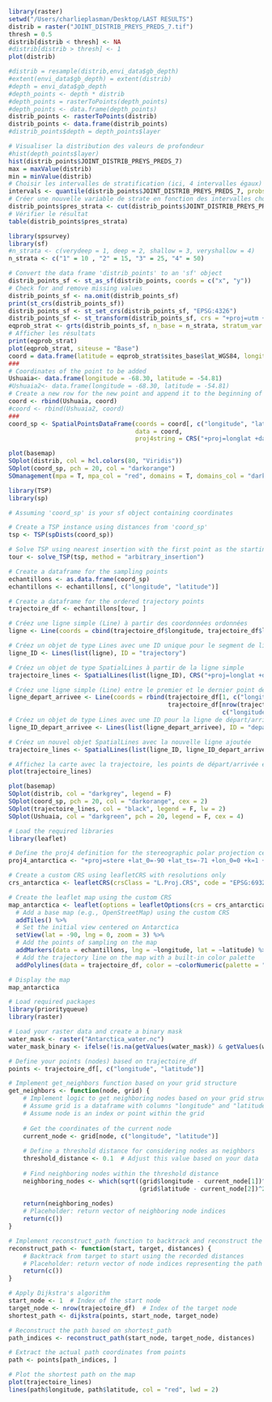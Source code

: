```r
library(raster)
setwd("/Users/charlieplasman/Desktop/LAST RESULTS")
distrib = raster("JOINT_DISTRIB_PREYS_PREDS_7.tif")
thresh = 0.5
distrib[distrib < thresh] <- NA
#distrib[distrib > thresh] <- 1
plot(distrib)

#distrib = resample(distrib,envi_data$gb_depth)
#extent(envi_data$gb_depth) = extent(distrib)
#depth = envi_data$gb_depth
#depth_points <- depth * distrib
#depth_points = rasterToPoints(depth_points)
#depth_points <- data.frame(depth_points)
distrib_points <- rasterToPoints(distrib)
distrib_points <- data.frame(distrib_points)
#distrib_points$depth = depth_points$layer

# Visualiser la distribution des valeurs de profondeur
#hist(depth_points$layer)
hist(distrib_points$JOINT_DISTRIB_PREYS_PREDS_7)
max = maxValue(distrib)
min = minValue(distrib)
# Choisir les intervalles de stratification (ici, 4 intervalles égaux)
intervals <- quantile(distrib_points$JOINT_DISTRIB_PREYS_PREDS_7, probs = seq(0, 1, 0.25), na.rm = TRUE)
# Créer une nouvelle variable de strate en fonction des intervalles choisis
distrib_points$pres_strata <- cut(distrib_points$JOINT_DISTRIB_PREYS_PREDS_7, breaks = intervals, labels = FALSE)
# Vérifier le résultat
table(distrib_points$pres_strata)
```

```r
library(spsurvey)
library(sf)
#n_strata <- c(verydeep = 1, deep = 2, shallow = 3, veryshallow = 4)
n_strata <- c("1" = 10 , "2" = 15, "3" = 25, "4" = 50)

# Convert the data frame 'distrib_points' to an 'sf' object
distrib_points_sf <- st_as_sf(distrib_points, coords = c("x", "y"))
# Check for and remove missing values
distrib_points_sf <- na.omit(distrib_points_sf)
print(st_crs(distrib_points_sf))
distrib_points_sf <- st_set_crs(distrib_points_sf, "EPSG:4326")
distrib_points_sf <- st_transform(distrib_points_sf, crs = "+proj=utm +zone=32 +datum=WGS84 +units=m +no_defs")
eqprob_strat <- grts(distrib_points_sf, n_base = n_strata, stratum_var = "pres_strata")
# Afficher les résultats
print(eqprob_strat)
plot(eqprob_strat, siteuse = "Base")
coord = data.frame(latitude = eqprob_strat$sites_base$lat_WGS84, longitude = eqprob_strat$sites_base$lon_WGS84)
###
# Coordinates of the point to be added
Ushuaia<- data.frame(longitude = -68.30, latitude = -54.81)
#Ushuaia2<- data.frame(longitude = -68.30, latitude = -54.81)
# Create a new row for the new point and append it to the beginning of 'coord_sp'
coord <- rbind(Ushuaia, coord)
#coord <- rbind(Ushuaia2, coord)
###
coord_sp <- SpatialPointsDataFrame(coords = coord[, c("longitude", "latitude")],
                                   data = coord,
                                   proj4string = CRS("+proj=longlat +datum=WGS84"))
```

```r
plot(basemap)
SOplot(distrib, col = hcl.colors(80, "Viridis"))
SOplot(coord_sp, pch = 20, col = "darkorange")
SOmanagement(mpa = T, mpa_col = "red", domains = T, domains_col = "darkgreen")
```

```r
library(TSP)
library(sp)

# Assuming 'coord_sp' is your sf object containing coordinates

# Create a TSP instance using distances from 'coord_sp'
tsp <- TSP(spDists(coord_sp))

# Solve TSP using nearest insertion with the first point as the starting point
tour <- solve_TSP(tsp, method = "arbitrary_insertion")

# Create a dataframe for the sampling points
echantillons <- as.data.frame(coord_sp)
echantillons <- echantillons[, c("longitude", "latitude")]

# Create a dataframe for the ordered trajectory points
trajectoire_df <- echantillons[tour, ]

# Créez une ligne simple (Line) à partir des coordonnées ordonnées
ligne <- Line(coords = cbind(trajectoire_df$longitude, trajectoire_df$latitude))

# Créez un objet de type Lines avec une ID unique pour le segment de ligne
ligne_ID <- Lines(list(ligne), ID = "trajectory")

# Créez un objet de type SpatialLines à partir de la ligne simple
trajectoire_lines <- SpatialLines(list(ligne_ID), CRS("+proj=longlat +datum=WGS84"))

# Créez une ligne simple (Line) entre le premier et le dernier point de trajectoire_df
ligne_depart_arrivee <- Line(coords = rbind(trajectoire_df[1, c("longitude", "latitude")],
                                            trajectoire_df[nrow(trajectoire_df),
                                                           c("longitude", "latitude")]))
# Créez un objet de type Lines avec une ID pour la ligne de départ/arrivée
ligne_ID_depart_arrivee <- Lines(list(ligne_depart_arrivee), ID = "depart_arrivee")

# Créez un nouvel objet SpatialLines avec la nouvelle ligne ajoutée
trajectoire_lines <- SpatialLines(list(ligne_ID, ligne_ID_depart_arrivee), CRS("+proj=longlat +datum=WGS84"))

# Affichez la carte avec la trajectoire, les points de départ/arrivée et la ligne entre eux
plot(trajectoire_lines)
```

```r
plot(basemap)
SOplot(distrib, col = "darkgrey", legend = F)
SOplot(coord_sp, pch = 20, col = "darkorange", cex = 2)
SOplot(trajectoire_lines, col = "black", legend = F, lw = 2)
SOplot(Ushuaia, col = "darkgreen", pch = 20, legend = F, cex = 4)
```
```r
# Load the required libraries
library(leaflet)

# Define the proj4 definition for the stereographic polar projection centered on Antarctica
proj4_antarctica <- "+proj=stere +lat_0=-90 +lat_ts=-71 +lon_0=0 +k=1 +x_0=0 +y_0=0 +datum=WGS84 +units=m +no_defs"

# Create a custom CRS using leafletCRS with resolutions only
crs_antarctica <- leafletCRS(crsClass = "L.Proj.CRS", code = "EPSG:6932", proj4def = proj4_antarctica, resolutions = 2^(22:0))

# Create the leaflet map using the custom CRS
map_antarctica <- leaflet(options = leafletOptions(crs = crs_antarctica)) %>%
  # Add a base map (e.g., OpenStreetMap) using the custom CRS
  addTiles() %>%
  # Set the initial view centered on Antarctica
  setView(lat = -90, lng = 0, zoom = 3) %>%
  # Add the points of sampling on the map
  addMarkers(data = echantillons, lng = ~longitude, lat = ~latitude) %>%
  # Add the trajectory line on the map with a built-in color palette
  addPolylines(data = trajectoire_df, color = ~colorNumeric(palette = "Blues", domain = progress_index), weight = 2)

# Display the map
map_antarctica

```

```r
# Load required packages
library(priorityqueue)
library(raster)

# Load your raster data and create a binary mask
water_mask <- raster("Antarctica_water.nc")
water_mask_binary <- ifelse(!is.na(getValues(water_mask)) & getValues(water_mask) == 1, 1, 0)

# Define your points (nodes) based on trajectoire_df
points <- trajectoire_df[, c("longitude", "latitude")]

# Implement get_neighbors function based on your grid structure
get_neighbors <- function(node, grid) {
    # Implement logic to get neighboring nodes based on your grid structure
    # Assume grid is a dataframe with columns "longitude" and "latitude"
    # Assume node is an index or point within the grid
    
    # Get the coordinates of the current node
    current_node <- grid[node, c("longitude", "latitude")]
    
    # Define a threshold distance for considering nodes as neighbors
    threshold_distance <- 0.1  # Adjust this value based on your data
    
    # Find neighboring nodes within the threshold distance
    neighboring_nodes <- which(sqrt((grid$longitude - current_node[1])^2 +
                                    (grid$latitude - current_node[2])^2) <= threshold_distance)
    
    return(neighboring_nodes)
    # Placeholder: return vector of neighboring node indices
    return(c())
}

# Implement reconstruct_path function to backtrack and reconstruct the path
reconstruct_path <- function(start, target, distances) {
    # Backtrack from target to start using the recorded distances
    # Placeholder: return vector of node indices representing the path
    return(c())
}

# Apply Dijkstra's algorithm
start_node <- 1  # Index of the start node
target_node <- nrow(trajectoire_df)  # Index of the target node
shortest_path <- dijkstra(points, start_node, target_node)

# Reconstruct the path based on shortest_path
path_indices <- reconstruct_path(start_node, target_node, distances)

# Extract the actual path coordinates from points
path <- points[path_indices, ]

# Plot the shortest path on the map
plot(trajectoire_lines)
lines(path$longitude, path$latitude, col = "red", lwd = 2)

```


